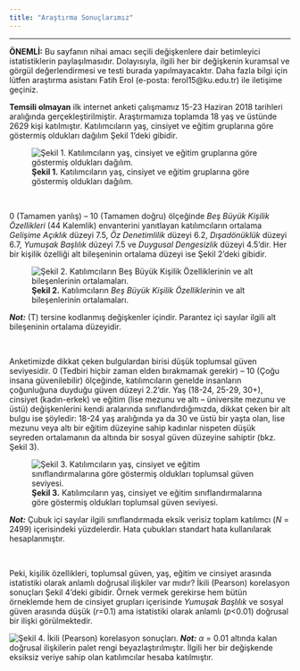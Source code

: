 ```yaml
---
title: "Araştırma Sonuçlarımız"
---
```


---

<b>ÖNEMLİ:</b> Bu sayfanın nihai amacı seçili değişkenlere dair betimleyici istatistiklerin paylaşılmasıdır. Dolayısıyla, ilgili her bir değişkenin kuramsal ve görgül değerlendirmesi ve testi burada yapılmayacaktır. Daha fazla bilgi için lütfen araştırma asistanı Fatih Erol (e-posta: ferol15@ku.edu.tr) ile iletişime geçiniz.

<b>Temsili olmayan</b>  ilk internet anketi çalışmamız 15-23 Haziran 2018 tarihleri aralığında gerçekleştirilmiştir. Araştırmamıza toplamda 18 yaş ve üstünde 2629 kişi katılmıştır. Katılımcıların yaş, cinsiyet ve eğitim gruplarına göre göstermiş oldukları dağılım Şekil 1’deki gibidir.

![<b>Şekil 1.</b> Katılımcıların yaş, cinsiyet ve eğitim gruplarına göre göstermiş oldukları dağılım.](table.png)

<br>

0 (Tamamen yanlış) – 10 (Tamamen doğru) ölçeğinde <i>Beş Büyük Kişilik Özellikleri</i> (44 Kalemlik) envanterini yanıtlayan katılımcıların ortalama <i>Gelişime Açıklık</i> düzeyi 7.5, <i>Öz Denetimlilik</i> düzeyi 6.2, <i>Dışadönüklük</i> düzeyi 6.7, <i>Yumuşak Başlılık</i> düzeyi 7.5 ve <i>Duygusal Dengesizlik</i> düzeyi 4.5’dir. Her bir kişilik özelliği alt bileşeninin ortalama düzeyi ise Şekil 2’deki gibidir. 

![<b>Şekil 2.</b> Katılımcıların <i>Beş Büyük Kişilik Özellikleri</i>nin ve alt bileşenlerinin ortalamaları.](circular_plot.png)

<b><i>Not:</i></b> (T) tersine kodlanmış değişkenler içindir. Parantez içi sayılar ilgili alt bileşeninin ortalama düzeyidir. 

<br>

Anketimizde dikkat çeken bulgulardan birisi düşük toplumsal güven seviyesidir. 0 (Tedbiri hiçbir zaman elden bırakmamak gerekir) – 10 (Çoğu insana güvenilebilir) ölçeğinde, katılımcıların genelde insanların çoğunluğuna duyduğu güven düzeyi 2.2’dir. Yaş (18-24, 25-29, 30+), cinsiyet (kadın-erkek) ve eğitim (lise mezunu ve altı – üniversite mezunu ve üstü) değişkenlerini kendi aralarında sınıflandırdığımızda, dikkat çeken bir alt bulgu ise şöyledir: 18-24 yaş aralığında ya da 30 ve üstü bir yaşta olan, lise mezunu veya altı bir eğitim düzeyine sahip kadınlar nispeten düşük seyreden ortalamanın da altında bir sosyal güven düzeyine sahiptir (bkz. Şekil 3). 

![<b>Şekil 3.</b> Katılımcıların yaş, cinsiyet ve eğitim sınıflandırmalarına göre göstermiş oldukları toplumsal güven seviyesi.](social_trust.png)

<b><i>Not:</i></b> Çubuk içi sayılar ilgili sınıflandırmada eksik verisiz toplam katılımcı (<i>N</i> = 2499) içerisindeki yüzdelerdir. Hata çubukları standart hata kullanılarak hesaplanmıştır. 

<br>

Peki, kişilik özellikleri, toplumsal güven, yaş, eğitim ve cinsiyet arasında istatistiki olarak anlamlı doğrusal ilişkiler var mıdır? İkili (Pearson) korelasyon sonuçları Şekil 4’deki gibidir. Örnek vermek gerekirse hem bütün örneklemde hem de cinsiyet grupları içerisinde <i>Yumuşak Başlılık</i> ve sosyal güven arasında düşük (<i>r</i>=0.1) ama istatistiki olarak anlamlı (<i>p</i><0.01) doğrusal bir ilişki görülmektedir. 

![<b>Şekil 4.</b> İkili (Pearson) korelasyon sonuçları.](corr.png)
<b><i>Not:</i></b> $\alpha$ = 0.01 altında kalan doğrusal ilişkilerin palet rengi beyazlaştırılmıştır. İlgili her bir değişkende eksiksiz veriye sahip olan katılımcılar hesaba katılmıştır. 

